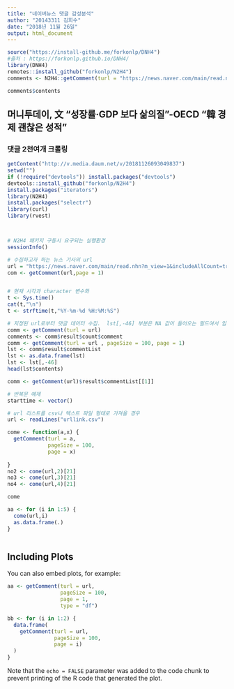 ```yaml
---
title: "네이버뉴스 댓글 감성분석"
author: "20143311 김희수"
date: "2018년 11월 26일"
output: html_document
---
```


```r
source("https://install-github.me/forkonlp/DNH4")
#출처 : https://forkonlp.github.io/DNH4/
library(DNH4)
remotes::install_github("forkonlp/N2H4")
comments <- N2H4::getComment(turl = "https://news.naver.com/main/read.nhn?mode=LSD&mid=sec&sid1=001&oid=001&aid=0010490434")

comments$contents

```

## 머니투데이, 文 "성장률·GDP 보다 삶의질"-OECD "韓 경제 괜찮은 성적"
### 댓글 2천여개 크롤링

```r
getContent("http://v.media.daum.net/v/20181126093049837")
setwd("")
if (!require("devtools")) install.packages("devtools")
devtools::install_github("forkonlp/N2H4")
install.packages("iterators")
library(N2H4)
install.packages("selectr")
library(curl)
library(rvest)



# N2H4 패키지 구동시 요구되는 실행환경
sessionInfo()

# 수집하고자 하는 뉴스 기사의 url
url = "https://news.naver.com/main/read.nhn?m_view=1&includeAllCount=true&mode=LSD&mid=sec&sid1=001&oid=001&aid=0010490434"
com <- getComment(url,page = 1)


# 현재 시각과 character 변수화
t <- Sys.time()
cat(t,"\n")
t <- strftime(t,"%Y-%m-%d %H:%M:%S")

# 지정된 url로부터 댓글 데이터 수집.  lst[,-46] 부분은 NA 값이 들어오는 필드여서 임의로 제거.
comm <- getComment(turl = url)
comments <- comm$result$count$comment
comm <- getComment(turl = url , pageSize = 100, page = 1)
lst <- comm$result$commentList
lst <- as.data.frame(lst)
lst <- lst[,-46]
head(lst$contents)

comm <- getComment(url)$result$commentList[[1]]

# 반복문 예제
starttime <- vector()

# url 리스트를 csv나 텍스트 파일 형태로 가져올 경우
url <- readLines("urllink.csv")

come <- function(a,x) {
  getComment(turl = a,
             pageSize = 100,
             page = x)
  
}
no2 <- come(url,2)[21]
no3 <- come(url,3)[21]
no4 <- come(url,4)[21]

come

aa <- for (i in 1:5) {
  come(url,i)
  as.data.frame(.)
}



```

## Including Plots

You can also embed plots, for example:

```r
aa <- getComment(turl = url,
                 pageSize = 100,
                 page = 1,
                 type = "df")

bb <- for (i in 1:2) {
  data.frame(
    getComment(turl = url,
               pageSize = 100,
               page = i)
  )
}

```

Note that the `echo = FALSE` parameter was added to the code chunk to prevent printing of the R code that generated the plot.
